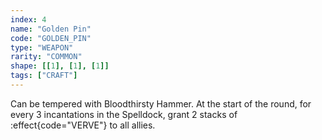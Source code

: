 ```yaml
---
index: 4
name: "Golden Pin"
code: "GOLDEN_PIN"
type: "WEAPON"
rarity: "COMMON"
shape: [[1], [1], [1]]
tags: ["CRAFT"]
---
```


Can be tempered with Bloodthirsty Hammer. At the start of the round, for every 3 incantations in the Spelldock, grant 2 stacks of :effect{code="VERVE"} to all allies.
